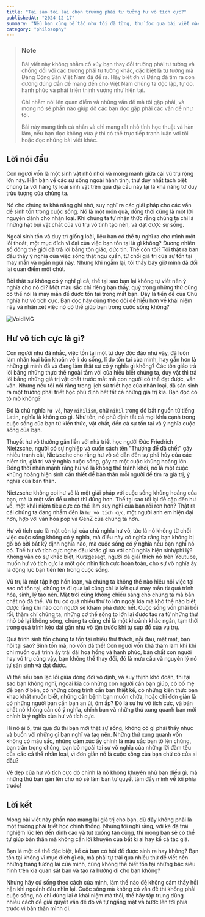 ```yaml
---
title: "Tại sao tôi lại chọn trường phái tư tưởng hư vô tích cực?"
publishedAt: "2024-12-17"
summary: "Nếu bạn cũng bế tắc như tôi đã từng, thử đọc qua bài viết này và cùng cảm nhận nhé"
category: "philosophy"
---
```


> ### Note
>
> Bài viết này không nhằm cổ xúy bạn thay đổi trường phái tư tưởng và chống đối với các trường phái tư tưởng khác, đặc biệt là tư tưởng mà Đảng Cộng Sản Việt Nam đã đề ra. Hãy biết ơn vì Đảng đã tìm ra con đường đúng đắn để mang đến cho Việt Nam chúng ta độc lập, tự do, hạnh phúc và phát triển thịnh vượng như hiện tại.
>
> Chỉ nhằm nói lên quan điểm và những vấn đề mà tôi gặp phải, và mong nó sẽ phần nào giúp đỡ các bạn đọc gặp phải các vấn đề như tôi.
>
> Bài này mang tính cá nhân và chỉ mang rất nhỏ tính học thuật và hàn lâm, nếu bạn đọc không vừa ý thì có thể trực tiếp tranh luận với tôi hoặc đọc những bài viết khác.

## Lời nói đầu

Con người vốn là một sinh vật nhỏ nhoi và mong manh giữa cái vũ trụ rộng lớn này. Hẳn bàn về các sự sống ngoài hành tinh, thứ duy nhất tách biệt chúng ta với hàng tỷ loài sinh vật trên quả địa cầu này lại là khả năng tư duy trừu tượng của chúng ta.

Nó cho chúng ta khả năng ghi nhớ, suy nghĩ ra các giải pháp cho các vấn đề sinh tồn trong cuộc sống. Nó là một món quà, đồng thời cũng là một lời nguyền dành cho nhân loại. Khi chúng ta tự nhận thức rằng chúng ta chỉ là những hạt bụi vật chất của vũ trụ vô tình tạo nên, và đạt được sự sống.

Ngoài sinh tồn và duy trì giống loài, liệu bạn có thể tự nghĩ ra cho mình một lối thoát, một mục đích vĩ đại của việc bạn tồn tại là gì không? Đương nhiên số đông thế giới đã trả lời bằng tôn giáo, đức tin. Thế còn tôi? Tôi thật ra ban đầu thấy ý nghĩa của việc sống thật ngu xuẩn, từ chối giá trị của sự tồn tại may mắn và ngắn ngủi này. Nhưng khi ngẫm lại, tôi thấy bây giờ mình đã đổi lại quan điểm một chút.

Đời thật sự không có ý nghĩ gì cả, thế tại sao bạn lại không tự viết nên ý nghĩa cho nó đi? Một màu sắc chỉ riêng bạn thấy, quý trọng những thứ cũng có thể nói là may mắn để được tồn tại trong mắt bạn. Đây là tiền đề của Chủ nghĩa hư vô tích cực. Bạn đọc hãy cùng theo dõi để hiểu hơn về khái niệm này và nhận xét việc nó có thể giúp bạn trong cuộc sống không?

![VoidIMG](https://i.ibb.co/Lz71Mw8/void.jpg)

## Hư vô tích cực là gì?

Con người như đã nhắc, việc tồn tại một tư duy độc đáo như vậy, đã luôn làm nhân loại băn khoăn về lí do sống, lí do tồn tại của mình, hay gần hơn là những gì mình đã và đang làm thật sự có ý nghĩa gì không? Các tôn giáo trả lời bằng những thực thể ngoài tầm với của hiểu biết chúng ta, duy vật thì trả lời bằng những giá trị vật chất trước mắt mà con người có thể đạt được, vân vân. Nhưng nếu tôi nói rằng trong lịch sử triết học của nhân loại, đã sản sinh ra một trường phái triết học phủ định hết tất cả những giá trị kia. Bạn đọc có tò mò không?

Đó là chủ nghĩa `hư vô`, hay `nihilism`, chữ `nihil` trong đó bắt nguồn từ tiếng Latin, nghĩa là không có gì. Như tên, nó phủ định tất cả mọi khía cạnh trong cuộc sống của bạn từ kiến thức, vật chất, đến cả sự tồn tại và ý nghĩa cuộc sống của bạn.

Thuyết hư vô thường gắn liền với nhà triết học người Đức Friedrich Nietzsche, người có sự nghiệp và cuốn sách tên "Thượng đế đã chết" gây nhiều tranh cãi, Nietzsche cho rằng hư vô sẽ dẫn đến sự phá hủy của các niềm tin, giá trị và ý nghĩa cuộc sống, gây ra một cuộc khủng hoảng lớn. Đồng thời nhấn mạnh rằng hư vô là không thể tránh khỏi, nó là một cuộc khủng hoảng hiện sinh cần thiết để bản thân mỗi người để tìm ra giá trị, ý nghĩa của bản thân.

Nietzsche không coi hư vô là một giải pháp với cuộc sống khủng hoảng của bạn, mà là một vấn đề u nhọt thì đúng hơn. Thế tại sao tôi lại đề cập đến hư vô, một khái niệm tiêu cực có thể làm suy nghĩ của bạn rối ren hơn? Thật ra cái chúng ta đang nhắm đến là `hư vô tích cực`, một người anh em hiện đại hơn, hợp với văn hóa pop và GenZ của chúng ta hơn.

Hư vô tích cực là mặt còn lại của chủ nghĩa hư vô, tức là nó không từ chối việc cuộc sống không có ý nghĩa, mà điều này có nghĩa rằng bạn không bị gò bó bởi bất kỳ định nghĩa nào, mà cuộc sống có ý nghĩa nếu bạn nghĩ nó có. Thế hư vô tích cực nghe đâu khác gì so với chủ nghĩa hiện sinh/phi lý? Không vẫn có sự khác biệt, Kurzgesagt, người đã giải thích nó trên Youtube, muốn hư vô tích cực là một góc nhìn tích cực hoàn toàn, cho sự vô nghĩa ấy là động lực bạn tiến lên trong cuộc sống.

Vũ trụ là một tập hợp hỗn loạn, và chúng ta không thể nào hiểu nổi việc tại sao nó tồn tại, chúng ta đi qua lại cũng chỉ là kết quả may mắn từ quá trình hóa, sinh, lý tạo nên. Mặt trời cũng không chiếu sáng cho chúng ta mà bản chất nó đã thế. Vũ trụ có quá nhiều thứ to lớn ngoài kia mà khó thể nào biết được rằng khi nào con người sẽ khám phá được hết. Cuộc sống vốn phải bối rối, thậm chí chúng ta, những cơ thể sống to lớn lại được tạo ra từ những thứ nhỏ bé lại không sống, chúng ta cũng chỉ là một khoảnh khắc ngắn, tạm thời trong quá trình kéo dài gần như vô tận trước khi tự sụp đổ của vụ trụ.

Quá trình sinh tồn chúng ta tồn tại nhiều thử thách, nỗi đau, mất mát, bạn hỏi tại sao? Sinh tồn mà, nó vốn đã thế! Con người vốn khá tham lam khi khi chỉ muốn quá trình ấy trải dài hoa hồng và hạnh phúc, bản chất con người hay vũ trụ cũng vậy, bạn không thể thay đổi, đó là mưu cầu và nguyên lý nó tự sản sinh và đạt được.

Vì thế nếu bạn lạc lối giữa dòng đời vô định, và suy thịnh khó đoán, thì tại sao bạn không nghĩ, ngoài kia có những con người cần bạn giúp, có bố mẹ để bạn ở bên, có những công trình cần bạn thiết kế, có những kiến thức bạn khao khát muốn biết, những căn bệnh bạn muốn chữa, hoặc chỉ đơn giản là có những người bạn cần bạn an ủi, ôm ấp? Đó là sự hư vô tích cực, và bản chất nó không cần có ý nghĩa, chính bạn và những thứ xung quanh bạn mới chính là ý nghĩa của hư vô tích cực.

Hỉ nộ ái ố, trải qua đủ thì bạn mới thật sự sống, không có gì phải thấy nhục và buồn với những gì bạn nghĩ và tạo nên. Những thứ xung quanh vốn không có màu sắc, những cảm xúc ấy chính là màu sắc bạn tô lên chúng, bạn trân trọng chúng, bạn bỏ ngoài tai sự vô nghĩa của những lời đàm tếu của các cá thể nhân loại, vì đơn giản nó là cuộc sống của bạn chứ có của ai đâu?

Vẻ đẹp của hư vô tích cực đó chính là nó không khuyên nhủ bạn điều gì, mà những thứ bạn gán lên cho nó sẽ làm bạn tự quyết tâm đẩy mình về tới phía trước!

## Lời kết

Mong bài viết này phần nào mang lại giá trị cho bạn, dù đây không phải là một trường phái triết học chính thống. Nhưng tôi nghĩ rằng, với kẻ đã trải nghiệm lúc lên đến đỉnh cao và tụt xuống tận cùng, thì mong bạn sẽ có thể tự giúp bản thân mà không cần lời khuyên của bất kì ai hay kể cả tác giả.

Bạn là một cá thể đặc biệt, kể cả bạn có hỏi để được sinh ra hay không? Bạn tồn tại không vì mục đích gì cả, mà phải tự trải qua nhiều thứ để viết nên những trang tương lai của mình, cũng không thể biết tồn tại những bậc siêu hình trên kia quan sát bạn và tạo ra hướng đi cho bạn không?

Nhưng hãy cứ sống theo cách của mình, làm thế nào để không cảm thấy hối hận khi ngoảnh đầu nhìn lại. Cuộc sống mà không có vấn đề thì không phải cuộc sống, nó chỉ dừng lại ở khái niệm mà thôi, thế hãy tập trung dùng nhiều cách để giải quyết vấn đề đó và tự ngẩng mặt và bước lên tới phía trước vì bản thân mình đi.
